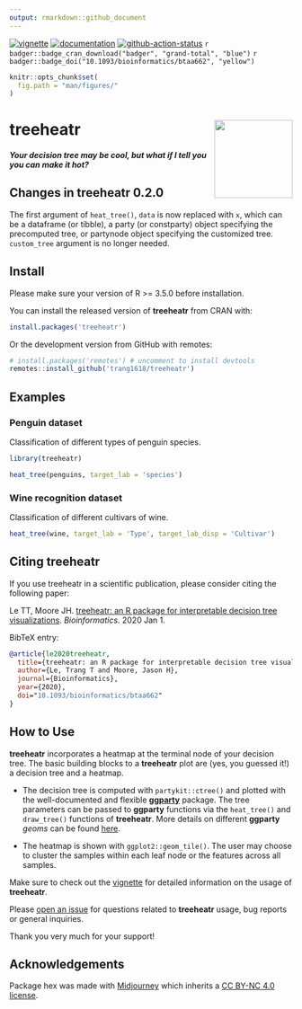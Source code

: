 ```yaml
---
output: rmarkdown::github_document
---
```


[![vignette](https://img.shields.io/badge/-Vignette-green?logo=spinnaker)](https://trang1618.github.io/treeheatr/articles/explore.html)
[![documentation](https://img.shields.io/badge/-Documentation-purple?logo=read-the-docs)](https://trang1618.github.io/treeheatr/reference/)
[![github-action-status](https://img.shields.io/github/workflow/status/trang1618/treeheatr/R-CMD-check?logo=github)](https://github.com/trang1618/treeheatr/actions)
`r badger::badge_cran_download("badger", "grand-total", "blue")`
`r badger::badge_doi("10.1093/bioinformatics/btaa662", "yellow")`

```r
knitr::opts_chunk$set(
  fig.path = "man/figures/"
)
```

# treeheatr <img src="man/figures/logo.png" align="right" height="139" />

#### *Your decision tree may be cool, but what if I tell you you can make it hot?*

## Changes in treeheatr 0.2.0

The first argument of `heat_tree()`, `data` is now replaced with `x`, 
which can be a dataframe (or tibble), 
a party (or constparty) object specifying the precomputed tree,
or partynode object specifying the customized tree. 
`custom_tree` argument is no longer needed.

## Install 

Please make sure your version of R >= 3.5.0 before installation.

You can install the released version of **treeheatr** from CRAN with:
```r
install.packages('treeheatr')
```

Or the development version from GitHub with remotes:
```r
# install.packages('remotes') # uncomment to install devtools
remotes::install_github('trang1618/treeheatr')
```

## Examples

### Penguin dataset

Classification of different types of penguin species.

```r
library(treeheatr)

heat_tree(penguins, target_lab = 'species')
```

### Wine recognition dataset

Classification of different cultivars of wine.

```r
heat_tree(wine, target_lab = 'Type', target_lab_disp = 'Cultivar')
```

## Citing treeheatr

If you use treeheatr in a scientific publication, please consider citing the following paper:

Le TT, Moore JH. 
[treeheatr: an R package for interpretable decision tree visualizations](https://doi.org/10.1093/bioinformatics/btaa662). 
_Bioinformatics_. 2020 Jan 1.

BibTeX entry:
```bibtex
@article{le2020treeheatr,
  title={treeheatr: an R package for interpretable decision tree visualizations},
  author={Le, Trang T and Moore, Jason H},
  journal={Bioinformatics},
  year={2020},
  doi="10.1093/bioinformatics/btaa662"
}
```

## How to Use

**treeheatr** incorporates a heatmap at the terminal node of your decision tree.
The basic building blocks to a **treeheatr** plot are (yes, you guessed it!) a decision tree and a heatmap.

* The decision tree is computed with `partykit::ctree()` and plotted with the well-documented and flexible [**ggparty**](https://cran.r-project.org/package=ggparty/) package.
The tree parameters can be passed to **ggparty** functions via the `heat_tree()` and `draw_tree()` functions of **treeheatr**.
More details on different **ggparty** *geoms* can be found [here](https://github.com/martin-borkovec/ggparty).

* The heatmap is shown with `ggplot2::geom_tile()`.
The user may choose to cluster the samples within each leaf node or the features across all samples.

Make sure to check out the [vignette](https://trang1618.github.io/treeheatr/articles/explore.html) for detailed information on the usage of **treeheatr**.

Please [open an issue](https://github.com/trang1618/treeheatr/issues/new) for questions related to **treeheatr** usage, bug reports or general inquiries.

Thank you very much for your support!

## Acknowledgements

Package hex was made with [Midjourney](https://www.midjourney.com/home/) which inherits a [CC BY-NC 4.0 license](https://creativecommons.org/licenses/by-nc/4.0/legalcode).
